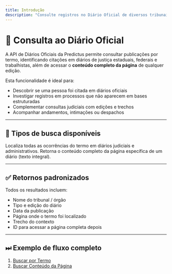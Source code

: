 ```yaml
---
title: Introdução
description: "Consulte registros no Diário Oficial de diversos tribunais do Brasil usando termos de busca e acesse o conteúdo completo da página."
---
```


# 📃 Consulta ao Diário Oficial

A API de Diários Oficiais da Predictus permite consultar publicações por termo, identificando citações em diários de justiça estaduais, federais e trabalhistas, além de acessar o **conteúdo completo da página** de qualquer edição.

Esta funcionalidade é ideal para:

- Descobrir se uma pessoa foi citada em diários oficiais
- Investigar registros em processos que não aparecem em bases estruturadas
- Complementar consultas judiciais com edições e trechos
- Acompanhar andamentos, intimações ou despachos

---

## 🔎 Tipos de busca disponíveis

<CardGroup cols={2}>
  <Card title="Buscar por Termo" icon="search">
    Localiza todas as ocorrências do termo em diários judiciais e administrativos.
  </Card>
  <Card title="Buscar Detalhes da Página" icon="file-text">
    Retorna o conteúdo completo da página específica de um diário (texto integral).
  </Card>
</CardGroup>

---

## ✅ Retornos padronizados

Todos os resultados incluem:

- Nome do tribunal / órgão
- Tipo e edição do diário
- Data da publicação
- Página onde o termo foi localizado
- Trecho do contexto
- ID para acessar a página completa depois

---

## ⏭ Exemplo de fluxo completo

1. [Buscar por Termo](./recursos/buscar-por-termos)
2. [Buscar Conteúdo da Página](./recursos/buscar-por-diario)
